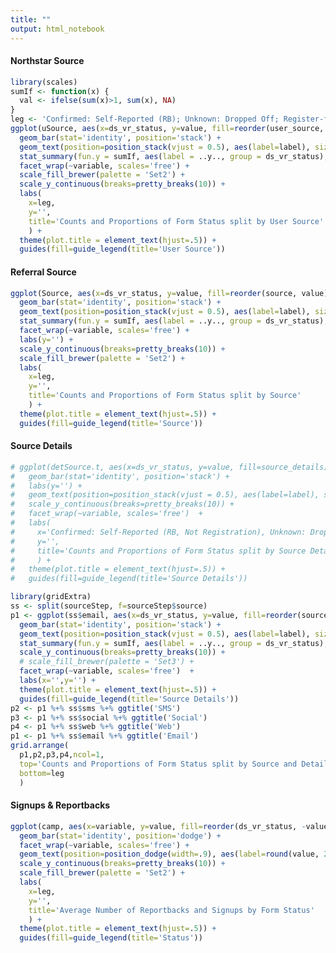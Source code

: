 ```yaml
---
title: ""
output: html_notebook
---
```

#### Northstar Source
```r
library(scales)
sumIf <- function(x) {
  val <- ifelse(sum(x)>1, sum(x), NA)
}
leg <- 'Confirmed: Self-Reported (RB); Unknown: Dropped Off; Register-form: Completed Form; Register-OVR: Completed Online'
ggplot(uSource, aes(x=ds_vr_status, y=value, fill=reorder(user_source, value))) +
  geom_bar(stat='identity', position='stack') +
  geom_text(position=position_stack(vjust = 0.5), aes(label=label), size=3) +
  stat_summary(fun.y = sumIf, aes(label = ..y.., group = ds_vr_status), geom = "text", vjust=-.2) +
  facet_wrap(~variable, scales='free') +
  scale_fill_brewer(palette = 'Set2') +
  scale_y_continuous(breaks=pretty_breaks(10)) + 
  labs(
    x=leg,
    y='',
    title='Counts and Proportions of Form Status split by User Source'
    ) +
  theme(plot.title = element_text(hjust=.5)) + 
  guides(fill=guide_legend(title='User Source'))
```
#### Referral Source
```r
ggplot(Source, aes(x=ds_vr_status, y=value, fill=reorder(source, value))) +
  geom_bar(stat='identity', position='stack') +
  geom_text(position=position_stack(vjust = 0.5), aes(label=label), size=3) +
  stat_summary(fun.y = sumIf, aes(label = ..y.., group = ds_vr_status), geom = "text", vjust=-.2) +
  facet_wrap(~variable, scales='free') +
  labs(y='') +
  scale_y_continuous(breaks=pretty_breaks(10)) +
  scale_fill_brewer(palette = 'Set2') + 
  labs(
    x=leg,
    y='',
    title='Counts and Proportions of Form Status split by Source'
    ) +
  theme(plot.title = element_text(hjust=.5)) + 
  guides(fill=guide_legend(title='Source'))
```
#### Source Details
```r
# ggplot(detSource.t, aes(x=ds_vr_status, y=value, fill=source_details)) +
#   geom_bar(stat='identity', position='stack') +
#   labs(y='') +
#   geom_text(position=position_stack(vjust = 0.5), aes(label=label), size=3) +
#   scale_y_continuous(breaks=pretty_breaks(10)) +
#   facet_wrap(~variable, scales='free')  + 
#   labs(
#     x='Confirmed: Self-Reported (RB, Not Registration), Unknown: Dropped Off, Registration: Completed Form, Ineligible: Ineligible',
#     y='',
#     title='Counts and Proportions of Form Status split by Source Details'
#     ) +
#   theme(plot.title = element_text(hjust=.5)) + 
#   guides(fill=guide_legend(title='Source Details'))
```
```r
library(gridExtra)
ss <- split(sourceStep, f=sourceStep$source)
p1 <- ggplot(ss$email, aes(x=ds_vr_status, y=value, fill=reorder(source_details, value))) +
  geom_bar(stat='identity', position='stack') +
  geom_text(position=position_stack(vjust = 0.5), aes(label=label), size=3) +
  stat_summary(fun.y = sumIf, aes(label = ..y.., group = ds_vr_status), geom = "text", vjust=-.2) +
  scale_y_continuous(breaks=pretty_breaks(10)) +
  # scale_fill_brewer(palette = 'Set3') +
  facet_wrap(~variable, scales='free')  + 
  labs(x='',y='') +
  theme(plot.title = element_text(hjust=.5)) + 
  guides(fill=guide_legend(title='Source Details'))
p2 <- p1 %+% ss$sms %+% ggtitle('SMS')
p3 <- p1 %+% ss$social %+% ggtitle('Social')
p4 <- p1 %+% ss$web %+% ggtitle('Web')
p1 <- p1 %+% ss$email %+% ggtitle('Email')
grid.arrange(
  p1,p2,p3,p4,ncol=1,
  top='Counts and Proportions of Form Status split by Source and Details',
  bottom=leg
  )

```


#### Signups & Reportbacks
```r
ggplot(camp, aes(x=variable, y=value, fill=reorder(ds_vr_status, -value))) +
  geom_bar(stat='identity', position='dodge') +
  facet_wrap(~variable, scales='free') +
  geom_text(position=position_dodge(width=.9), aes(label=round(value, 2.5)), size=3, vjust=-.2) +
  scale_y_continuous(breaks=pretty_breaks(10)) +
  scale_fill_brewer(palette = 'Set2') + 
  labs(
    x=leg,
    y='',
    title='Average Number of Reportbacks and Signups by Form Status'
    ) +
  theme(plot.title = element_text(hjust=.5)) + 
  guides(fill=guide_legend(title='Status'))
```

